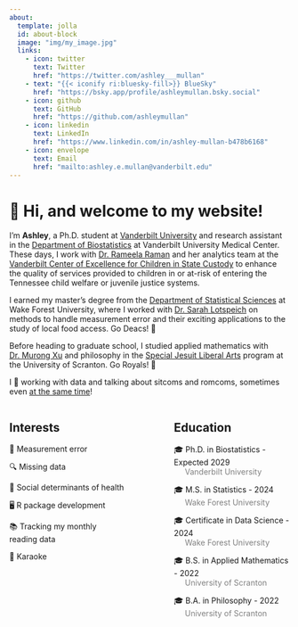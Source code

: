 ```yaml
---
about:
  template: jolla
  id: about-block
  image: "img/my_image.jpg"
  links:
    - icon: twitter
      text: Twitter
      href: "https://twitter.com/ashley___mullan"
    - text: "{{< iconify ri:bluesky-fill>}} BlueSky"
      href: "https://bsky.app/profile/ashleymullan.bsky.social"
    - icon: github
      text: GitHub
      href: "https://github.com/ashleymullan"
    - icon: linkedin
      text: LinkedIn
      href: "https://www.linkedin.com/in/ashley-mullan-b478b6168"
    - icon: envelope
      text: Email
      href: "mailto:ashley.e.mullan@vanderbilt.edu"  
---
```


::: {#about-block}
:::

# 👋 Hi, and welcome to my website! 

I'm **Ashley**, a Ph.D. student at [Vanderbilt University](https://www.vanderbilt.edu/biostatistics-graduate/) and research assistant in the <a href="https://www.vumc.org/biostatistics/vanderbilt-department-biostatistics" target="_blank">Department of Biostatistics</a> at Vanderbilt University Medical Center. These days, I work with [Dr. Rameela Raman](https://www.vumc.org/biostatistics/person/rameela-raman) and her analytics team at the [Vanderbilt Center of Excellence for Children in State Custody](https://www.vumc.org/coe/person/faculty-staff) to enhance the quality of services provided to children in or at-risk of entering the Tennessee child welfare or juvenile justice systems.

I earned my master's degree from the <a href="https://stats.wfu.edu" target="_blank">Department of Statistical Sciences</a> at Wake Forest University, where I worked with [Dr. Sarah Lotspeich](https://www.sarahlotspeich.com/) on methods to handle measurement error and their exciting applications to the study of local food access. Go Deacs! 🎩

Before heading to graduate school, I studied applied mathematics with [Dr. Murong Xu](https://sites.google.com/prod/view/murongxu/home) and philosophy in the [Special Jesuit Liberal Arts](https://catalog.scranton.edu/preview_program.php?catoid=56&poid=8330&hl=%22special+jesuit%22&returnto=search) program at the University of Scranton. Go Royals! 💜

I 💖 working with data and talking about sitcoms and romcoms, sometimes even [at the same time](https://drive.google.com/file/d/1bRwA-At8TQ853uAKEudn6Ol84eFd4LJp/view?usp=sharing)!

:::: {.columns}

::: {.column width="45%"}

## Interests

📏 Measurement error 

🔍 Missing data 

🍎 Social determinants of health 

🖥 R package development

📚 Tracking my monthly reading data

🎤 Karaoke 

:::

::: {.column width="10%"}
<!-- empty column to create gap -->
:::

::: {.column width="45%"}
## Education

🎓 Ph.D. in Biostatistics - Expected 2029 <br /> &nbsp;&nbsp;&nbsp;&nbsp;&nbsp;<span style="color:gray">Vanderbilt University </span>

🎓 M.S. in Statistics - 2024 <br /> &nbsp;&nbsp;&nbsp;&nbsp;&nbsp;<span style="color:gray">Wake Forest University </span>

🎓 Certificate in Data Science - 2024 <br /> &nbsp;&nbsp;&nbsp;&nbsp;&nbsp;<span style="color:gray">Wake Forest University </span>

🎓 B.S. in Applied Mathematics - 2022 <br /> &nbsp;&nbsp;&nbsp;&nbsp;&nbsp;<span style="color:gray">University of Scranton</span>

🎓 B.A. in Philosophy - 2022 <br /> &nbsp;&nbsp;&nbsp;&nbsp;&nbsp;<span style="color:gray">University of Scranton</span>


:::

::::


